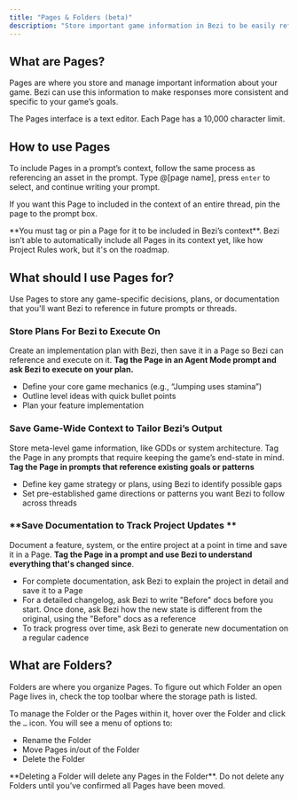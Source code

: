 ```yaml
---
title: "Pages & Folders (beta)"
description: "Store important game information in Bezi to be easily referenced across threads for consistent and specific output."
---
```


## What are Pages?

Pages are where you store and manage important information about your game. Bezi can use this information to make responses more consistent and specific to your game’s goals.

The Pages interface is a text editor. Each Page has a 10,000 character limit.

## How to use Pages

To include Pages in a prompt’s context, follow the same process as referencing an asset in the prompt. Type @[page name], press `enter` to select, and continue writing your prompt.

If you want this Page to included in the context of an entire thread, pin the page to the prompt box.

<Warning>
  **You must tag or pin a Page for it to be included in Bezi’s context**. Bezi isn’t able to automatically include all Pages in its context yet, like how Project Rules work, but it's on the roadmap.
</Warning>

## What should I use Pages for?

Use Pages to store any game-specific decisions, plans, or documentation that you'll want Bezi to reference in future prompts or threads.

### **Store Plans For Bezi to Execute On**

Create an implementation plan with Bezi, then save it in a Page so Bezi can reference and execute on it. **Tag the Page in an Agent Mode prompt and ask Bezi to execute on your plan.**

- Define your core game mechanics (e.g., “Jumping uses stamina”)
- Outline level ideas with quick bullet points
- Plan your feature implementation

### **Save Game-Wide Context to Tailor Bezi’s Output**

Store meta-level game information, like GDDs or system architecture. Tag the Page in any prompts that require keeping the game’s end-state in mind. **Tag the Page in prompts that reference existing goals or patterns**

- Define key game strategy or plans, using Bezi to identify possible gaps
- Set pre-established game directions or patterns you want Bezi to follow across threads

### **Save Documentation to Track Project Updates **

Document a feature, system, or the entire project at a point in time and save it in a Page. **Tag the Page in a prompt and use Bezi to understand everything that's changed since**. 

- For complete documentation, ask Bezi to explain the project in detail and save it to a Page 
- For a detailed changelog, ask Bezi to write "Before" docs before you start. Once done, ask Bezi how the new state is different from the original, using the "Before" docs as a reference
- To track progress over time, ask Bezi to generate new documentation on a regular cadence

## What are Folders?

Folders are where you organize Pages. To figure out which Folder an open Page lives in, check the top toolbar where the storage path is listed.

To manage the Folder or the Pages within it, hover over the Folder and click the `…` icon. You will see a menu of options to:

- Rename the Folder
- Move Pages in/out of the Folder
- Delete the Folder

<Warning>
  **Deleting a Folder will delete any Pages in the Folder**. Do not delete any Folders until you’ve confirmed all Pages have been moved.
</Warning>